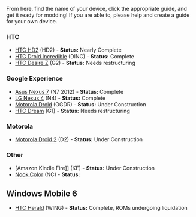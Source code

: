 From here, find the name of your device, click the appropriate guide, and get it ready for modding! If you are able to, please help and create a guide for your own device.

=== HTC ===

* [[HTC HD2]] (HD2) - '''Status:''' Nearly Complete
* [[HTC Droid Incredible]] (DINC) - '''Status:''' Complete
* [[HTC Desire Z]] (G2) - '''Status:''' Needs restructuring

=== Google Experience ===

* [[Asus Nexus 7]] (N7 2012) - '''Status:''' Complete
* [[LG Nexus 4]] (N4) - '''Status:''' Complete
* [[Motorola Droid]] (OGDR) - '''Status:''' Under Construction
* [[HTC Dream]] (G1) - '''Status:''' Needs restructuring

=== Motorola ===

* [[Motorola Droid 2]] (D2) - '''Status:''' Under Construction

=== Other ===

* [Amazon Kindle Fire]] (KF) - '''Status:''' Under Construction
* [[Nook Color]] (NC) - '''Status:'''

== Windows Mobile 6 ==

* [[HTC Herald]] (WING) - '''Status:''' Complete, ROMs undergoing liquidation

